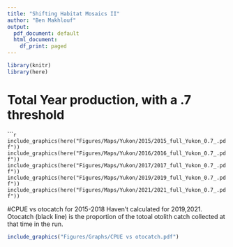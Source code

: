 ```yaml
---
title: "Shifting Habitat Mosaics II"
author: "Ben Makhlouf"
output:
  pdf_document: default
  html_document:
    df_print: paged
---
```

```r
library(knitr)
library(here)

```

# Total Year production, with a .7 threshold 
``````r
include_graphics(here("Figures/Maps/Yukon/2015/2015_full_Yukon_0.7_.pdf"))
include_graphics(here("Figures/Maps/Yukon/2016/2016_full_Yukon_0.7_.pdf"))
include_graphics(here("Figures/Maps/Yukon/2017/2017_full_Yukon_0.7_.pdf"))
include_graphics(here("Figures/Maps/Yukon/2019/2019_full_Yukon_0.7_.pdf"))
include_graphics(here("Figures/Maps/Yukon/2021/2021_full_Yukon_0.7_.pdf"))
```

#CPUE vs otocatch for 2015-2018
Haven't calculated for 2019,2021. Otocatch (black line) is the proportion of the totoal otolith catch collected at that time in the run. 

```r
include_graphics("Figures/Graphs/CPUE vs otocatch.pdf")
```
